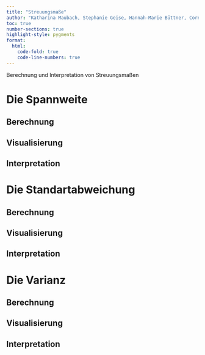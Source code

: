 ```yaml
---
title: "Streuungsmaße"
author: "Katharina Maubach, Stephanie Geise, Hannah-Marie Büttner, Cornelius Puschmann, & Patrick Zerrer"
toc: true
number-sections: true
highlight-style: pygments
format:
  html:
    code-fold: true
    code-line-numbers: true
---
```


Berechnung und Interpretation von Streuungsmaßen

# Die Spannweite

## Berechnung

## Visualisierung

## Interpretation

# Die Standartabweichung

## Berechnung

## Visualisierung

## Interpretation

# Die Varianz

## Berechnung

## Visualisierung

## Interpretation
